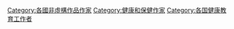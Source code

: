 
[[Category:各國非虛構作品作家|Category:各國非虛構作品作家]]
[[Category:健康和保健作家|Category:健康和保健作家]]
[[Category:各国健康教育工作者|Category:各国健康教育工作者]]